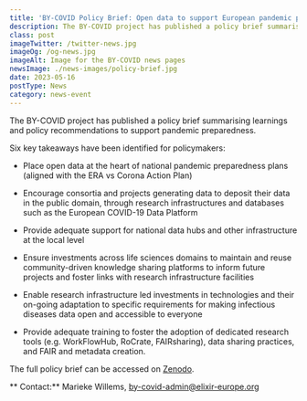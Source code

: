```yaml
---
title: 'BY-COVID Policy Brief: Open data to support European pandemic preparedness'
description: The BY-COVID project has published a policy brief summarising learnings and policy recommendations to support pandemic preparedness.
class: post
imageTwitter: /twitter-news.jpg
imageOg: /og-news.jpg
imageAlt: Image for the BY-COVID news pages
newsImage: ./news-images/policy-brief.jpg
date: 2023-05-16
postType: News
category: news-event
---
```


The BY-COVID project has published a policy brief summarising learnings and policy recommendations to support pandemic preparedness.

Six key takeaways have been identified for policymakers:

* Place open data at the heart of national pandemic preparedness plans (aligned with the ERA vs Corona Action Plan)

* Encourage consortia and projects generating data to deposit their data in the public domain, through research infrastructures and databases such as the European COVID-19 Data Platform 

* Provide adequate support for national data hubs and other infrastructure at the local level

* Ensure investments across life sciences domains to maintain and reuse community-driven knowledge sharing platforms to inform future projects and foster links with research infrastructure facilities

* Enable research infrastructure led investments in technologies and their on-going adaptation to specific requirements for making infectious diseases data open and accessible to everyone

* Provide adequate training to foster the adoption of dedicated research tools (e.g. WorkFlowHub, RoCrate, FAIRsharing), data sharing practices, and FAIR and metadata creation.

The full policy brief can be accessed on [Zenodo](https://zenodo.org/record/7950479#.ZGdhHy_MKCA).

** Contact:**  Marieke Willems, by-covid-admin@elixir-europe.org


